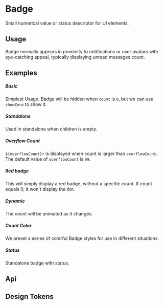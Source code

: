 
<Meta of={KitBadgeStories} />

# Badge

Small numerical value or status descriptor for UI elements.

## Usage

Badge normally appears in proximity to notifications or user avatars with eye-catching appeal, typically displaying unread messages count.

## Examples

##### Basic

Simplest Usage. Badge will be hidden when `count` is `0`, but we can use `showZero` to show it.

<CustomCanvas content={Examples.Basic} source={Sources.Basic} id="badge-basic" />

##### Standalone

Used in standalone when children is empty.

<CustomCanvas content={Examples.Standalone} source={Sources.Standalone} id="badge-standalone" />

##### Overflow Count

`${overflowCount}+` is displayed when count is larger than `overflowCount`. The default value of `overflowCount` is `99`.

<CustomCanvas content={Examples.OverflowCount} source={Sources.OverflowCount} id="badge-overflow-count" />

##### Red badge

This will simply display a red badge, without a specific count. If count equals 0, it won't display the dot.

<CustomCanvas content={Examples.RedBadge} source={Sources.RedBadge} id="badge-red-badge" />

##### Dynamic

The count will be animated as it changes.

<CustomCanvas content={Examples.Dynamic} source={Sources.Dynamic} id="badge-dynamic" />

##### Count Color

We preset a series of colorful Badge styles for use in different situations.

<CustomCanvas content={Examples.CountColor} source={Sources.CountColor} id="badge-count-color" />

##### Status

Standalone badge with status.

<CustomCanvas content={Examples.Status} source={Sources.Status} id="badge-status" />

## Api

<Canvas of={KitBadgeStories.Api} />

<Controls of={KitBadgeStories.Api} />


## Design Tokens

<DesignTokens path="components.Badge" tokens={fields?.components?.Badge} />